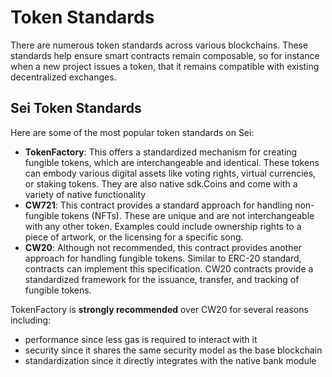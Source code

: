 # Token Standards

There are numerous token standards across various blockchains. These standards help ensure smart contracts remain
composable, so for instance when a new project issues a token, that it remains compatible with existing decentralized
exchanges.

## Sei Token Standards

Here are some of the most popular token standards on Sei:

- **TokenFactory**: This offers a standardized mechanism for creating fungible tokens, which are interchangeable and
  identical. These tokens can embody various digital assets like voting rights, virtual currencies, or staking tokens.
  They are also native sdk.Coins and come with a variety of native functionality
- **CW721**: This contract provides a standard approach for handling non-fungible tokens (NFTs). These are unique and are
  not interchangeable with any other token. Examples could include ownership rights to a piece of artwork, or the
  licensing for a specific song.
- **CW20**: Although not recommended, this contract provides another approach for handling fungible tokens.
  Similar to ERC-20 standard, contracts can implement this specification. CW20 contracts provide a standardized framework
  for the issuance, transfer, and tracking of fungible tokens.

TokenFactory is **strongly recommended** over CW20 for several reasons including:

- performance since less gas is required to interact with it
- security since it shares the same security model as the base blockchain
- standardization since it directly integrates with the native bank module
